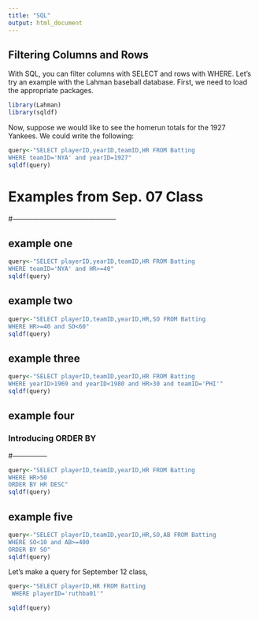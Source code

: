 ```yaml
---
title: "SQL"
output: html_document
---
```


## Filtering Columns and Rows

With SQL, you can filter columns with SELECT and rows with WHERE. Let's try an example with the Lahman baseball database. First, we need to load the appropriate packages. 

```r
library(Lahman)
library(sqldf)
```

Now, suppose we would like to see the homerun totals for the 1927 Yankees. We could write the following:

```r
query<-"SELECT playerID,yearID,teamID,HR FROM Batting
WHERE teamID='NYA' and yearID=1927"
sqldf(query)
```

# Examples from Sep. 07 Class
#---------------------------------------------

## example one
```r
query<-"SELECT playerID,yearID,teamID,HR FROM Batting
WHERE teamID='NYA' and HR>=40"
sqldf(query)
```

## example two 

```r
query<-"SELECT playerID,teamID,yearID,HR,SO FROM Batting 
WHERE HR>=40 and SO<60"
sqldf(query)
```

## example three

```r
query<-"SELECT playerID,teamID,yearID,HR FROM Batting
WHERE yearID>1969 and yearID<1980 and HR>30 and teamID='PHI'"
sqldf(query)
```

## example four
### Introducing ORDER BY
#---------------

```r
query<-"SELECT playerID,teamID,yearID,HR FROM Batting
WHERE HR>50
ORDER BY HR DESC"
sqldf(query)
```

## example five
```r
query<-"SELECT playerID,teamID,yearID,HR,SO,AB FROM Batting
WHERE SO<10 and AB>=400
ORDER BY SO"
sqldf(query)
```

Let's make a query for September 12 class,

```r
query<-"SELECT playerID,HR FROM Batting
 WHERE playerID='ruthba01'"

sqldf(query)
```

